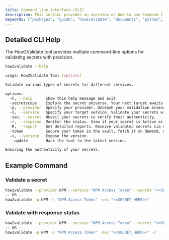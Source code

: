 ```yaml
---
title: Command line interface (CLI)
description: This section provides an overview on how to use Command line interface (CLI).
keywords: ["packages", "guide", "how2validate", "documents", "python", "docker", "commandlineinterface", "cli" ]
---
```


## Detailed CLI Help

The How2Validate tool provides multiple command-line options for validating secrets with precision.


```bash
how2validate --help

usage: How2Validate Tool [options]

Validate various types of secrets for different services.

options:
  -h, --help      show this help message and exit
  -secretscope    Explore the secret universe. Your next target awaits.
  -p, --provider  Specify your provider. Unleash your validation arsenal.
  -s, --service   Specify your target service. Validate your secrets with precision.
  -sec, --secret  Unveil your secrets to verify their authenticity.
  -r, --response  Monitor the status. View if your secret is Active or InActive.
  -R, --report    Get detailed reports. Receive validated secrets via email.
  -token          Secure your token in the vault, fetch it on demand, or shred it when done. (SubCommands: "delete", "list")
  -v, --version   Expose the version.
  --update        Hack the tool to the latest version.

Ensuring the authenticity of your secrets.
```

## Example Command

### Validate a secret

```bash
how2validate --provider NPM --service "NPM Access Token" --secret "<<SECRET_HERE>>"
-- OR --
how2validate -p NPM -s "NPM Access Token" -sec "<<SECRET_HERE>>"
```

### Validate with response status

```bash
how2validate --provider NPM --service "NPM Access Token" --secret "<<SECRET_HERE>>" --response
-- OR --
how2validate -p NPM -s "NPM Access Token" -sec "<<SECRET_HERE>>" -r
```
